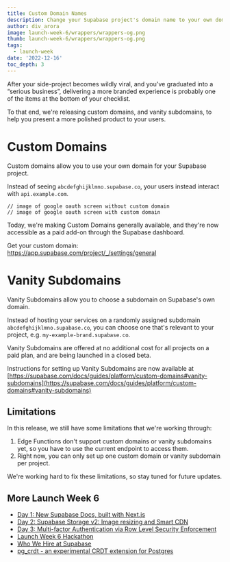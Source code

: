 ```yaml
---
title: Custom Domain Names
description: Change your Supabase project's domain name to your own domain.
author: div_arora
image: launch-week-6/wrappers/wrappers-og.png
thumb: launch-week-6/wrappers/wrappers-og.png
tags:
  - launch-week
date: '2022-12-16'
toc_depth: 3
---
```


After your side-project becomes wildly viral, and you've graduated into a “serious business”, delivering a more branded experience is probably one of the items at the bottom of your checklist.

To that end, we're releasing custom domains, and vanity subdomains, to help you present a more polished product to your users.

# Custom Domains

Custom domains allow you to use your own domain for your Supabase project.

Instead of seeing `abcdefghijklmno.supabase.co`, your users instead interact with `api.example.com`.

```
// image of google oauth screen without custom domain
// image of google oauth screen with custom domain
```

Today, we're making Custom Domains generally available, and they're now accessible as a paid add-on through the Supabase dashboard.

Get your custom domain: https://app.supabase.com/project/_/settings/general

# Vanity Subdomains

Vanity Subdomains allow you to choose a subdomain on Supabase's own domain.

Instead of hosting your services on a randomly assigned subdomain `abcdefghijklmno.supabase.co`, you can choose one that's relevant to your project, e.g. `my-example-brand.supabase.co`.

Vanity Subdomains are offered at no additional cost for all projects on a paid plan, and are being launched in a closed beta.

Instructions for setting up Vanity Subdomains are now available at [https://supabase.com/docs/guides/platform/custom-domains#vanity-subdomains](https://supabase.com/docs/guides/platform/custom-domains#vanity-subdomains)

## Limitations

In this release, we still have some limitations that we're working through:

1. Edge Functions don't support custom domains or vanity subdomains yet, so you have to use the current endpoint to access them.
2. Right now, you can only set up one custom domain or vanity subdomain per project.

We're working hard to fix these limitations, so stay tuned for future updates.

## More Launch Week 6

- [Day 1: New Supabase Docs, built with Next.js](https://supabase.com/blog/new-supabase-docs-built-with-nextjs)
- [Day 2: Supabase Storage v2: Image resizing and Smart CDN](https://supabase.com/blog/storage-image-resizing-smart-cdn)
- [Day 3: Multi-factor Authentication via Row Level Security Enforcement](https://supabase.com/blog/mfa-auth-via-rls)
- [Launch Week 6 Hackathon](https://supabase.com/blog/launch-week-6-hackathon)
- [Who We Hire at Supabase](https://supabase.com/blog/who-we-hire)
- [pg_crdt - an experimental CRDT extension for Postgres](https://supabase.com/blog/postgres-crdt)
